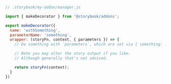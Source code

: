 ```js
// .storybook/my-addon/manager.js

import { makeDecorator } from '@storybook/addons';

export makeDecorator({
  name: 'withSomething',
  parameterName: 'something',
  wrapper: (storyFn, context, { parameters }) => {
    // Do something with `parameters`, which are set via { something: ... }

    // Note you may alter the story output if you like.
    // Although generally that's not advised.

    return storyFn(context);
  }
})
```
